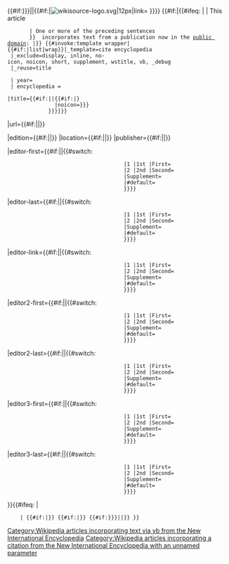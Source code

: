 <!--
 optional icon - included by default
-->{{#if:{{{no-icon|{{{noicon|}}}}}}||{{#if:{{{title|}}}|[[Image:PD-icon.svg|wikisource-logo.svg|12px|link=]]&nbsp;}}}}<!--
 optional verbatim message - not included by default
-->{{#if:{{{vb|}}}|{{#ifeq: {{{inline|}}} |<!--eq to empty-->|<!--then display-->This article
        |<!--else display-->One or more of the preceding sentences
        }}<!-- no white space
      --> incorporates text from a publication now in the [[public domain]]:&nbsp;|}}<!--
 cite encyclopedia wrapper:
   title must be be specified: either with a title= url= pair
   or wstitle= to link to the article in wikisource.
   year will default to 1905 if not set
-->{{#invoke:template wrapper|{{#if:{{{_debug|}}}|list|wrap}}|_template=cite encyclopedia
  |_exclude=display, inline, no-icon, noicon, short, supplement, wstitle, vb, _debug
  |_reuse=title <!-- these are reused -->

  | year={{{year|1905}}}
  | encyclopedia = {{{encyclopedia|[[新國際百科全書|-{zh-hant:新國際百科全書; zh-hans:新国际百科全书}-]]}}}
<!--parameter that if not set displays a red warning string-->
 |title={{#if:{{{title|}}}|{{{title}}}|{{#if:{{{wstitle|}}}|{{cite wikisource/make link
                |language=en
                |link=The New International Encyclopædia/{{{wstitle}}}
                |anchor=
                |label={{{display|{{{wstitle|}}}}}}
                |noicon={{{no-icon|{{{noicon|}}}}}}
              }}}}}}

<!--if wstitle is set do not pass on a url string-->
|url={{#if:{{{wstitle|}}}||{{{url|}}}}}

<!--Pre-set parameters but hidden if short-->
|edition={{#if:{{{short|}}}||{{{edition| (第1版)}}}}}
|location={{#if:{{{short|}}}||{{{location|[[纽约]]}}}}}
|publisher={{#if:{{{short|}}}||{{{publisher|[[Dodd, Mead]]}}}}}

  <!--
   First edition:
   Gilman, Daniel Coit;
   Peck, Harry Thurston;
   Colby, Frank Moore, eds. (1905).
   New International Encyclopedia. New York: Dodd, Mead.

  Second edition (1914, 1916, 1928)
  Frank Moore Colby, M. A.
  Talcott Williams

  Supplement (1929, 1930)
  Herbert Tredwell Wade
   -->
|editor-first={{#if:{{{short|}}}||{{#switch:{{{edition}}}
                                      |1 |1st |First={{{editor-first|D. C.}}}
                                      |2 |2nd |Second={{{editor-first|F.}}}
                                      |Supplement={{{editor-first|Herbert Tredwell}}}
                                      |#default={{{editor-first|D. C.}}}
                                      }}}}
|editor-last={{#if:{{{short|}}}||{{#switch:{{{edition}}}
                                      |1 |1st |First={{{editor-last|Gilman}}}
                                      |2 |2nd |Second={{{editor-last|Colby}}}
                                      |Supplement={{{editor-last|Wade}}}
                                      |#default={{{editor-last|Gilman}}}
                                      }}}}
|editor-link={{#if:{{{short|}}}||{{#switch:{{{edition}}}
                                      |1 |1st |First={{{editor-link|Daniel Coit Gilman}}}
                                      |2 |2nd |Second={{{editor-link|}}}
                                      |Supplement={{{editor-link|}}}
                                      |#default={{{editor-link|Daniel Coit Gilman}}}
                                      }}}}
|editor2-first={{#if:{{{short|}}}||{{#switch:{{{edition}}}
                                      |1 |1st |First={{{editor2-first|H. T.}}}
                                      |2 |2nd |Second={{{editor2-first|T.}}}
                                      |Supplement={{{editor2-first|}}}
                                      |#default={{{editor2-first|H. T.}}}
                                      }}}}
|editor2-last={{#if:{{{short|}}}||{{#switch:{{{edition}}}
                                      |1 |1st |First={{{editor2-last|Peck}}}
                                      |2 |2nd |Second={{{editor2-last|Williams}}}
                                      |Supplement={{{editor2-last|}}}
                                      |#default={{{editor2-last|Peck}}}
                                      }}}}
|editor3-first={{#if:{{{short|}}}||{{#switch:{{{edition}}}
                                      |1 |1st |First={{{editor3-first|F. M.}}}
                                      |2 |2nd |Second={{{editor3-first|}}}
                                      |Supplement={{{editor3-first|}}}
                                      |#default={{{editor3-first|F. M.}}}
                                      }}}}
|editor3-last={{#if:{{{short|}}}||{{#switch:{{{edition}}}
                                      |1 |1st |First={{{editor3-last|Colby}}}
                                      |2 |2nd |Second={{{editor3-last|}}}
                                      |Supplement={{{editor3-last|}}}
                                      |#default={{{editor3-last|Colby}}}
                                      }}}}
}}<includeonly>{{#ifeq: {{NAMESPACEE}} |<!--is set-->
     |<!--Sort out the parameters
     -->{{#if:{{{vb|}}}|[[Category:Wikipedia articles incorporating text via vb from the New International Encyclopedia]]}}<!--
     -->{{#if:{{{1|}}}|[[Category:Wikipedia articles incorporating a citation from the New International Encyclopedia with an unnamed parameter]]}}<!--
     -->{{#if:{{{title|{{{wstitle|}}}}}}||{{main other|[[Category:Cite NIE template missing title parameter]]}}}}<!--
end {NAMESPACEE-->}}</includeonly><noinclude>
{{template doc}}
</noinclude>